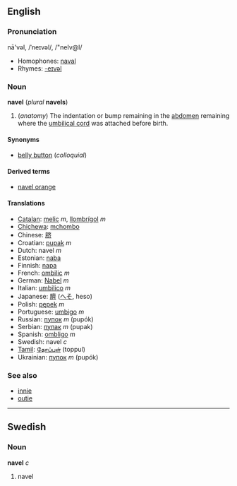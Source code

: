==English==
===Pronunciation===
nā'vəl, /ˈneɪvəl/, /"neIv@l/
*Homophones: [[naval]]
*Rhymes: [[Rhymes:English:-eɪvəl|-eɪvəl]]

===Noun===
'''navel''' (''plural'' '''navels''')

#(''anatomy'') The indentation or bump remaining in the [[abdomen]] remaining where the [[umbilical cord]] was attached before birth.

====Synonyms====
*[[belly button]] (''colloquial'')

====Derived terms====
*[[navel orange]]

====Translations====
*[[Catalan]]: [[melic]] ''m'', [[llombrígol]] ''m''
*[[Chichewa]]: [[mchombo]]
*Chinese: [[脐]]
*Croatian: [[pupak]] ''m''
*Dutch: navel ''m''
*Estonian: [[naba#Estonian|naba]]
*Finnish: [[napa#Finnish|napa]]
*French: [[ombilic]] ''m''
*German: [[Nabel]] ''m''
*Italian: [[umbilico]] ''m''
*Japanese: [[臍]] ([[へそ]], heso)
*Polish: [[pępek]] ''m''
*Portuguese: [[umbigo]] ''m''
*Russian: [[пупок]] ''m'' (pupók)
*Serbian: [[пупак]] ''m'' (pupak)
*Spanish: [[ombligo]] ''m''
*Swedish: navel ''c''
*[[Tamil]]: [[தோப்புள்]] (toppul)
*Ukrainian: [[пупок]] ''m'' (pupók)

===See also===
*[[innie]]
*[[outie]]

----
==Swedish==
===Noun===
'''navel''' ''c''

#navel